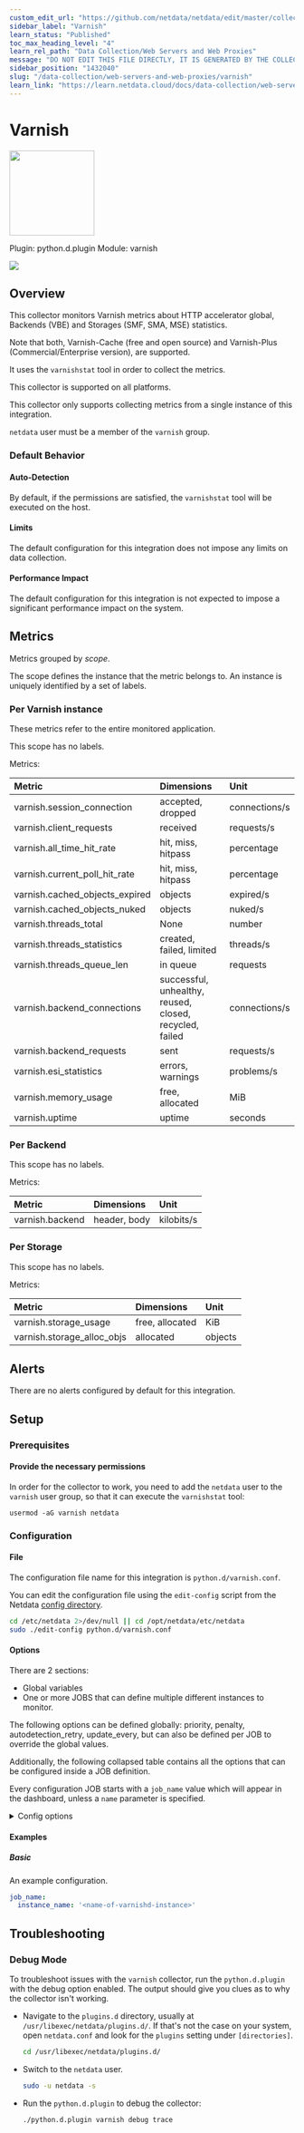 ```yaml
---
custom_edit_url: "https://github.com/netdata/netdata/edit/master/collectors/python.d.plugin/varnish/metadata.yaml"
sidebar_label: "Varnish"
learn_status: "Published"
toc_max_heading_level: "4"
learn_rel_path: "Data Collection/Web Servers and Web Proxies"
message: "DO NOT EDIT THIS FILE DIRECTLY, IT IS GENERATED BY THE COLLECTOR'S metadata.yaml FILE"
sidebar_position: "1432040"
slug: "/data-collection/web-servers-and-web-proxies/varnish"
learn_link: "https://learn.netdata.cloud/docs/data-collection/web-servers-and-web-proxies/varnish"
---
```



# Varnish


<img src="https://netdata.cloud/img/varnish.svg" width="150"/>


Plugin: python.d.plugin
Module: varnish

<img src="https://img.shields.io/badge/maintained%20by-Netdata-%2300ab44" />

## Overview

This collector monitors Varnish metrics about HTTP accelerator global, Backends (VBE) and Storages (SMF, SMA, MSE) statistics.

Note that both, Varnish-Cache (free and open source) and Varnish-Plus (Commercial/Enterprise version), are supported.


It uses the `varnishstat` tool in order to collect the metrics.


This collector is supported on all platforms.

This collector only supports collecting metrics from a single instance of this integration.

`netdata` user must be a member of the `varnish` group.


### Default Behavior

#### Auto-Detection

By default, if the permissions are satisfied, the `varnishstat` tool will be executed on the host.

#### Limits

The default configuration for this integration does not impose any limits on data collection.

#### Performance Impact

The default configuration for this integration is not expected to impose a significant performance impact on the system.


## Metrics

Metrics grouped by *scope*.

The scope defines the instance that the metric belongs to. An instance is uniquely identified by a set of labels.



### Per Varnish instance

These metrics refer to the entire monitored application.

This scope has no labels.

Metrics:

| Metric | Dimensions | Unit |
|:------|:----------|:----|
| varnish.session_connection | accepted, dropped | connections/s |
| varnish.client_requests | received | requests/s |
| varnish.all_time_hit_rate | hit, miss, hitpass | percentage |
| varnish.current_poll_hit_rate | hit, miss, hitpass | percentage |
| varnish.cached_objects_expired | objects | expired/s |
| varnish.cached_objects_nuked | objects | nuked/s |
| varnish.threads_total | None | number |
| varnish.threads_statistics | created, failed, limited | threads/s |
| varnish.threads_queue_len | in queue | requests |
| varnish.backend_connections | successful, unhealthy, reused, closed, recycled, failed | connections/s |
| varnish.backend_requests | sent | requests/s |
| varnish.esi_statistics | errors, warnings | problems/s |
| varnish.memory_usage | free, allocated | MiB |
| varnish.uptime | uptime | seconds |

### Per Backend



This scope has no labels.

Metrics:

| Metric | Dimensions | Unit |
|:------|:----------|:----|
| varnish.backend | header, body | kilobits/s |

### Per Storage



This scope has no labels.

Metrics:

| Metric | Dimensions | Unit |
|:------|:----------|:----|
| varnish.storage_usage | free, allocated | KiB |
| varnish.storage_alloc_objs | allocated | objects |



## Alerts

There are no alerts configured by default for this integration.


## Setup

### Prerequisites

#### Provide the necessary permissions

In order for the collector to work, you need to add the `netdata` user to the `varnish` user group, so that it can execute the `varnishstat` tool:

```
usermod -aG varnish netdata
```



### Configuration

#### File

The configuration file name for this integration is `python.d/varnish.conf`.


You can edit the configuration file using the `edit-config` script from the
Netdata [config directory](/docs/configuring/configuration#the-netdata-config-directory).

```bash
cd /etc/netdata 2>/dev/null || cd /opt/netdata/etc/netdata
sudo ./edit-config python.d/varnish.conf
```
#### Options

There are 2 sections:

* Global variables
* One or more JOBS that can define multiple different instances to monitor.

The following options can be defined globally: priority, penalty, autodetection_retry, update_every, but can also be defined per JOB to override the global values.

Additionally, the following collapsed table contains all the options that can be configured inside a JOB definition.

Every configuration JOB starts with a `job_name` value which will appear in the dashboard, unless a `name` parameter is specified.


<details><summary>Config options</summary>

| Name | Description | Default | Required |
|:----|:-----------|:-------|:--------:|
| instance_name | the name of the varnishd instance to get logs from. If not specified, the local host name is used. |  | True |
| update_every | Sets the default data collection frequency. | 10 | False |
| priority | Controls the order of charts at the netdata dashboard. | 60000 | False |
| autodetection_retry | Sets the job re-check interval in seconds. | 0 | False |
| penalty | Indicates whether to apply penalty to update_every in case of failures. | yes | False |
| name | Job name. This value will overwrite the `job_name` value. JOBS with the same name are mutually exclusive. Only one of them will be allowed running at any time. This allows autodetection to try several alternatives and pick the one that works. |  | False |

</details>

#### Examples

##### Basic

An example configuration.

```yaml
job_name:
  instance_name: '<name-of-varnishd-instance>'

```


## Troubleshooting

### Debug Mode

To troubleshoot issues with the `varnish` collector, run the `python.d.plugin` with the debug option enabled. The output
should give you clues as to why the collector isn't working.

- Navigate to the `plugins.d` directory, usually at `/usr/libexec/netdata/plugins.d/`. If that's not the case on
  your system, open `netdata.conf` and look for the `plugins` setting under `[directories]`.

  ```bash
  cd /usr/libexec/netdata/plugins.d/
  ```

- Switch to the `netdata` user.

  ```bash
  sudo -u netdata -s
  ```

- Run the `python.d.plugin` to debug the collector:

  ```bash
  ./python.d.plugin varnish debug trace
  ```



